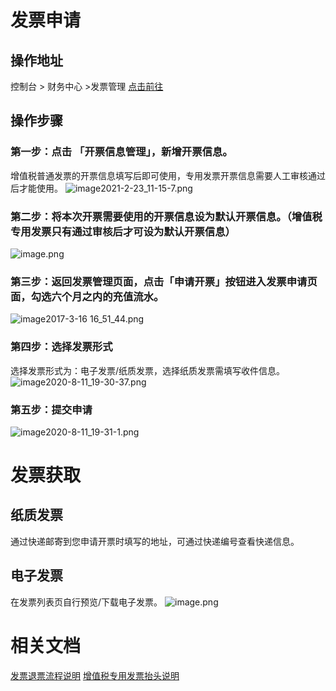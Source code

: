# 发票申请
## 操作地址
控制台 > 财务中心 >发票管理    [点击前往](https://portal.qiniu.com/financial/invoice)

## 操作步骤
### 第一步：点击 「开票信息管理」，新增开票信息。
增值税普通发票的开票信息填写后即可使用，专用发票开票信息需要人工审核通过后才能使用。
![image2021-2-23_11-15-7.png](https://dn-odum9helk.qbox.me/FiGUcRugFVzq0MlUQv_9HJ7fUfPW)

### 第二步：将本次开票需要使用的开票信息设为默认开票信息。（增值税专用发票只有通过审核后才可设为默认开票信息）
![image.png](https://dn-odum9helk.qbox.me/FjMkI9xrg2W9cFMDFoPHpwp4ZGGC)
### 第三步：返回发票管理页面，点击「申请开票」按钮进入发票申请页面，勾选六个月之内的充值流水。
![image2017-3-16 16_51_44.png](https://dn-odum9helk.qbox.me/Fp3h1UzLFNhRSX7yf6xAOQ_U1yPp)

### 第四步：选择发票形式
选择发票形式为：电子发票/纸质发票，选择纸质发票需填写收件信息。   
![image2020-8-11_19-30-37.png](https://dn-odum9helk.qbox.me/FjwNOwztYwhe4qVyf_o7BuK05vwk)

### 第五步：提交申请
![image2020-8-11_19-31-1.png](https://dn-odum9helk.qbox.me/FmnBXSoeqZ9jdeX2FfJ-GVvSbwiG)

# 发票获取
## 纸质发票
通过快递邮寄到您申请开票时填写的地址，可通过快递编号查看快递信息。
## 电子发票
在发票列表页自行预览/下载电子发票。
![image.png](https://dn-odum9helk.qbox.me/Ft5PVTNNc3apCHq_LdVu0CjBoR3N)

# 相关文档
[发票退票流程说明](http://https://developer.qiniu.com/af/kb/6339/invoice-refund-process?category=kb)
[增值税专用发票抬头说明](http://https://developer.qiniu.com/af/kb/6434/special-invoices-for-value-added-tax-payable-to-illustrate?category=kb)